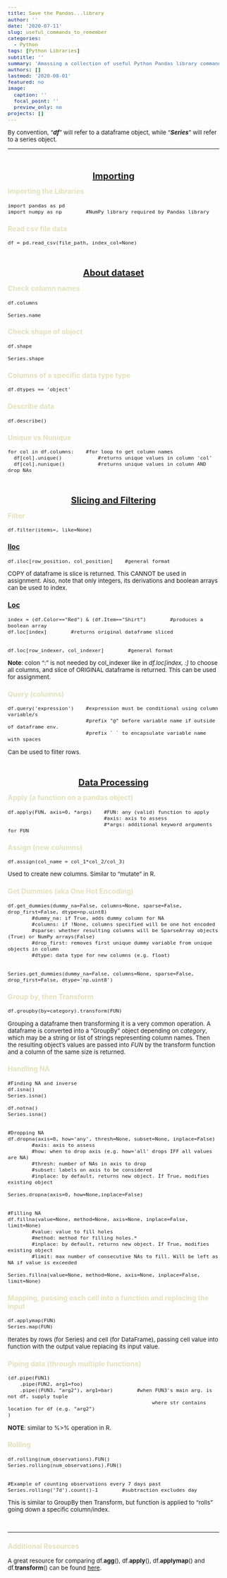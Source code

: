 ```yaml
---
title: Save the Pandas...library
author: ''
date: '2020-07-11'
slug: useful_commands_to_remember
categories:
  - Python
tags: [Python Libraries]
subtitle: ''
summary: 'Amassing a collection of useful Python Pandas library commands!'
authors: []
lastmod: '2020-08-01'
featured: no
image:
  caption: ''
  focal_point: ''
  preview_only: no
projects: []
---
```

<style>
body {font-size: 10pt}
<!-- h3,h4{color: #e3e0bc !important;} -->
<!-- note{line-height: 20pt; -->
<!--       padding-bottom: 10px} -->
h2{
  text-decoration: underline;
  line-height: 5pt;
  text-align: center;
  padding-top: 30px;
}
</style>

By convention, "***df***" will refer to a dataframe object, while "***Series***" will refer to a series object.

---
<!-- ### -->

<!-- ``` -->

<!-- ``` -->

<!-- <br> -->



## Importing

### Importing the Libraries

```
import pandas as pd
import numpy as np        #NumPy library required by Pandas library
```

### Read csv file data

```
df = pd.read_csv(file_path, index_col=None)
```
<!-- ################################################################ -->
## About dataset

### Check column names

```
df.columns

Series.name
```

### Check shape of object

```
df.shape

Series.shape
```

### Columns of a specific data type type

```
df.dtypes == 'object'
```

### Describe data

```
df.describe()
```

### Unique vs Nunique

```
for col in df.columns:    #for loop to get column names
  df[col].unique()            #returns unique values in column 'col'
  df[col].nunique()           #returns unique values in column AND drop NAs
```

<!-- ################################################################ -->
## Slicing and Filtering

### Filter

```
df.filter(items=, like=None)
```

### <a href="https://pandas.pydata.org/pandas-docs/stable/reference/api/pandas.DataFrame.iloc.html" target="_blank">Iloc </a>

```
df.iloc[row_position, col_position]    #general format
```

<p class='note'>
COPY of dataframe is slice is returned. This CANNOT be used in assignment. Also, note that only integers, its derivations and boolean arrays can be used to index.
</p>

### <a href="https://pandas.pydata.org/pandas-docs/stable/reference/api/pandas.DataFrame.loc.html" target="_blank">Loc</a>

```
index = (df.Color=="Red") & (df.Item=="Shirt")        #produces a boolean array
df.loc[index]        #returns original dataframe sliced


df.loc[row_indexer, col_indexer]        #general format
```

<p class='note'>
<b>Note</b>: colon ":"  is not needed by col_indexer like in *df.loc[index, :]* to choose all columns, and slice of ORIGINAL dataframe is returned. This can be used for assignment.
</p>

### Query (columns)

```
df.query('expression')    #expression must be conditional using column variable/s
                          #prefix "@" before variable name if outside of dataframe env.
                          #prefix ` ` to encapsulate variable name with spaces
```

<p class='note'> Can be used to filter rows. </p>


<!-- ################################################################ -->
## Data Processing

### Apply (a function on a pandas object)

```
df.apply(FUN, axis=0, *args)    #FUN: any (valid) function to apply
                                #axis: axis to assess
                                #*args: additional keyword arguments for FUN
```

### Assign (new columns)

```
df.assign(col_name = col_1*col_2/col_3)
```

<p class='note'> 
Used to create new columns. Similar to "mutate" in R. 
</p>



### Get Dummies    (aka One Hot Encoding)

```
df.get_dummies(dummy_na=False, columns=None, sparse=False, drop_first=False, dtype=np.uint8)
        #dummy_na: if True, adds dummy column for NA
        #columns: if !None, columns specified will be one hot encoded
        #sparse: whether resulting columns will be SparseArray objects (True) or NumPy arrays(False) 
        #drop_first: removes first unique dummy variable from unique objects in column
        #dtype: data type for new columns (e.g. float)


Series.get_dummies(dummy_na=False, columns=None, sparse=False, drop_first=False, dtype='np.uint8')
```

### Group by, then Transform

```
df.groupby(by=category).transform(FUN)

```

<div class='note'> 
Grouping a dataframe then transforming it is a very common operation. A dataframe is converted into a "GroupBy" object depending on *category*, which may be a string or list of strings representing column names. Then the resulting object's values are passed into *FUN* by the transform function and a column of the same size is returned.
</div>

### Handling NA

```
#Finding NA and inverse
df.isna()
Series.isna()

df.notna()
Series.isna()


#Dropping NA
df.dropna(axis=0, how='any', thresh=None, subset=None, inplace=False)
        #axis: axis to assess
        #how: when to drop axis (e.g. how='all' drops IFF all values are NA)
        #thresh: number of NAs in axis to drop
        #subset: labels on axis to be considered
        #inplace: by default, returns new object. If True, modifies existing object
        
Series.dropna(axis=0, how=None,inplace=False)


#Filling NA
df.fillna(value=None, method=None, axis=None, inplace=False, limit=None)
        #value: value to fill holes
        #method: method for filling holes.*
        #inplace: by default, returns new object. If True, modifies existing object
        #limit: max number of consecutive NAs to fill. Will be left as NA if value is exceeded

Series.fillna(value=None, method=None, axis=None, inplace=False, limit=None)
```

### Mapping, passing each cell into a function and replacing the input

```
df.applymap(FUN)
Series.map(FUN)
```
<p class='note'> 
Iterates by rows (for Series) and cell (for DataFrame), passing cell value into function with the output value replacing its input value.
</p>

### Piping data (through multiple functions)

```
(df.pipe(FUN1)
    .pipe(FUN2, arg1=foo)                  
    .pipe((FUN3, "arg2"), arg1=bar)        #when FUN3's main arg. is not df, supply tuple
                                                where str contains location for df (e.g. "arg2")
)
```

<p class='note'> <b>NOTE</b>: similar to %>% operation in R. </p>


### Rolling

```
df.rolling(num_observations).FUN()
Series.rolling(num_observations).FUN()


#Example of counting observations every 7 days past
Series.rolling('7d').count()-1        #subtraction excludes day 
```

<div class='note'>
This is similar to GroupBy then Transform, but function is applied to "rolls" going down a specific column/index.
</div>


<!-- ### -->

<!-- ``` -->

<!-- ``` -->

<br>

<hr>

### Additional Resources

<p class='note'>
A great resource for comparing df.**agg**(), df.**apply**(), df.**applymap**() and df.**transform**() can be found <a href="https://stackoverflow.com/questions/46210678/whats-the-difference-between-transform-vs-applymap-for-pandas-dataframe">here</a>.
</p>